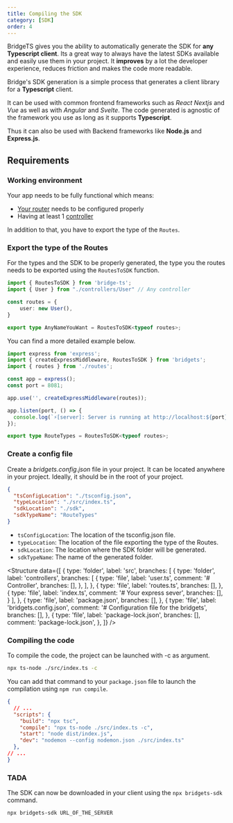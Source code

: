 ```yaml
---
title: Compiling the SDK
category: [SDK]
order: 4
---
```


BridgeTS gives you the ability to automatically generate  the SDK for **any Typescript client**. Its a great way to always have the latest SDKs available and easily use them in your project. It **improves** by a lot the developer experience, reduces friction and makes the code more readable.

Bridge's SDK generation is a simple process that generates a client library for a **Typescript** client.

It can be used with common frontend frameworks such as _React_ _Nextjs_ and _Vue_ as well as with _Angular_ and _Svelte_. The code generated is agnostic of the framework you use as long as it supports **Typescript**.

Thus it can also be used with Backend frameworks like **Node.js** and **Express.js**.

## Requirements
### Working environment

Your app needs to be fully functional which means:

- [Your router](Routing) needs to be configured properly
- Having at least 1 [controller](documentation/controllers)

In addition to that, you have to export the type of the `Routes`.

### Export the type of the Routes

For the types and the SDK to be properly generated, the type you the routes needs to be exported using the `RoutesToSDK` function.

```typescript
import { RoutesToSDK } from 'bridge-ts';
import { User } from "./controllers/User" // Any controller

const routes = {
    user: new User(),
}

export type AnyNameYouWant = RoutesToSDK<typeof routes>;
```

You can find a more detailed example below.

```typescript
import express from 'express';
import { createExpressMiddleware, RoutesToSDK } from 'bridgets';
import { routes } from './routes';

const app = express();
const port = 8081;

app.use('', createExpressMiddleware(routes));

app.listen(port, () => {
  console.log(`⚡️[server]: Server is running at http://localhost:${port}`);
});

export type RouteTypes = RoutesToSDK<typeof routes>;
```

### Create a config file

Create a _bridgets.config.json_ file in your project. It can be located anywhere in your project. Ideally, it should be in the root of your project.

```json file=bridgets.config.json
{
  "tsConfigLocation": "./tsconfig.json",
  "typeLocation": "./src/index.ts",
  "sdkLocation": "./sdk",
  "sdkTypeName": "RouteTypes"
}
```

- `tsConfigLocation`: The location of the tsconfig.json file.
- `typeLocation`: The location of the file exporting the type of the Routes.
- `sdkLocation`: The location where the SDK folder will be generated.
- `sdkTypeName`: The name of the generated folder.

<Structure
  data={[
    {
      type: 'folder',
      label: 'src',
      branches: [
        {
          type: 'folder',
          label: 'controllers',
          branches: [
            {
              type: 'file',
              label: 'user.ts',
              comment: '# Controller',
              branches: [],
            },
          ],
        },
        {
            type: 'file',
            label: 'routes.ts',
            branches: [],
        },
        {
            type: 'file',
            label: 'index.ts',
            comment: '# Your express sever',
            branches: [],
        }
      ],
    },
    {
      type: 'file',
      label: 'package.json',
      branches: [],
    },
    {
      type: 'file',
      label: 'bridgets.config.json',
      comment: '# Configuration file for the bridgets',
      branches: [],
    },
    {
      type: 'file',
      label: 'package-lock.json',
      branches: [],
      comment: 'package-lock.json',
    },
  ]}
/>


### Compiling the code

To compile the code, the project can be launched with -c as argument.

```bash
npx ts-node ./src/index.ts -c
```
You can add that command to your `package.json` file to launch the compilation using `npm run compile`.

```json file=package.json
{
  // ...
  "scripts": {
    "build": "npx tsc",
    "compile": "npx ts-node ./src/index.ts -c",
    "start": "node dist/index.js",
    "dev": "nodemon --config nodemon.json ./src/index.ts"
  },
// ...
}

```

### TADA

The SDK can now be downloaded in your client using the `npx bridgets-sdk` command.

```bash
npx bridgets-sdk URL_OF_THE_SERVER
```

<Info text="Note that the server has to be running for the client to download the SDK. If you're running the server on localhost:8080, you can run npx bridgets-sdk localhost:8080" />

